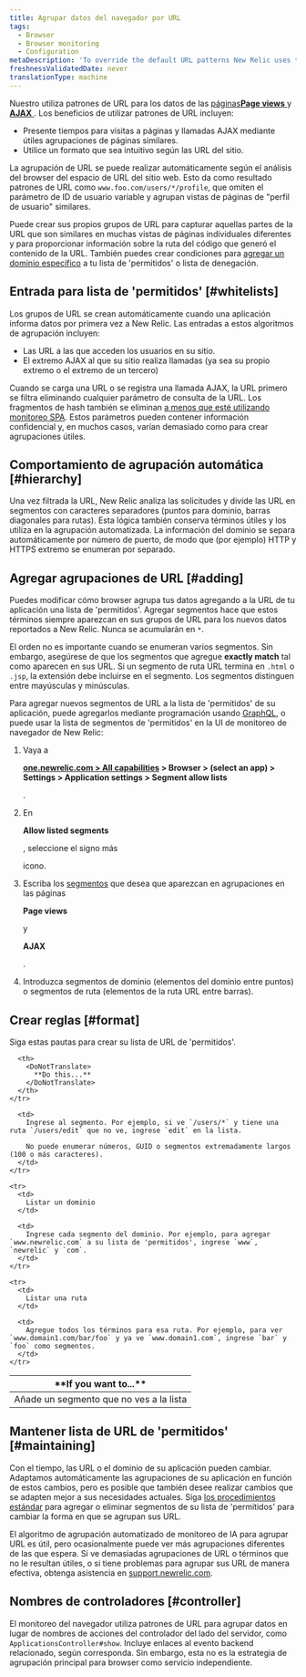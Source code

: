 ```yaml
---
title: Agrupar datos del navegador por URL
tags:
  - Browser
  - Browser monitoring
  - Configuration
metaDescription: 'To override the default URL patterns New Relic uses to group event data, add URLs to your allow list in browser monitoring settings.'
freshnessValidatedDate: never
translationType: machine
---
```


Nuestro <InlinePopover type="browser"/>utiliza patrones de URL para los datos de las [páginas<DoNotTranslate>**Page views**</DoNotTranslate> ](/docs/browser/new-relic-browser/additional-standard-features/page-views-insights-your-sites-popularity)y [<DoNotTranslate>**AJAX**</DoNotTranslate> ](/docs/browser/new-relic-browser/browser-pro-features/ajax-dashboard-identifying-time-consuming-calls). Los beneficios de utilizar patrones de URL incluyen:

* Presente tiempos para visitas a páginas y llamadas AJAX mediante útiles agrupaciones de páginas similares.
* Utilice un formato que sea intuitivo según las URL del sitio.

La agrupación de URL se puede realizar automáticamente según el análisis del browser del espacio de URL del sitio web. Esto da como resultado patrones de URL como `www.foo.com/users/*/profile`, que omiten el parámetro de ID de usuario variable y agrupan vistas de páginas de "perfil de usuario" similares.

Puede crear sus propios grupos de URL para capturar aquellas partes de la URL que son similares en muchas vistas de páginas individuales diferentes y para proporcionar información sobre la ruta del código que generó el contenido de la URL. También puedes crear condiciones para [agregar un dominio específico](/docs/browser/new-relic-browser/installation-configuration/monitor-or-block-specific-domains) a tu lista de 'permitidos' o lista de denegación.

## Entrada para lista de 'permitidos' [#whitelists]

Los grupos de URL se crean automáticamente cuando una aplicación informa datos por primera vez a New Relic. Las entradas a estos algoritmos de agrupación incluyen:

* Las URL a las que acceden los usuarios en su sitio.
* El extremo AJAX al que su sitio realiza llamadas (ya sea su propio extremo o el extremo de un tercero)

Cuando se carga una URL o se registra una llamada AJAX, la URL primero se filtra eliminando cualquier parámetro de consulta de la URL. Los fragmentos de hash también se eliminan [a menos que esté utilizando monitoreo SPA](/docs/browser/single-page-app-monitoring/use-spa-data/understand-spa-data-collection). Estos parámetros pueden contener información confidencial y, en muchos casos, varían demasiado como para crear agrupaciones útiles.

## Comportamiento de agrupación automática [#hierarchy]

Una vez filtrada la URL, New Relic analiza las solicitudes y divide las URL en segmentos con caracteres separadores (puntos para dominio, barras diagonales para rutas). Esta lógica también conserva términos útiles y los utiliza en la agrupación automatizada. La información del dominio se separa automáticamente por número de puerto, de modo que (por ejemplo) HTTP y HTTPS extremo se enumeran por separado.

## Agregar agrupaciones de URL [#adding]

Puedes modificar cómo browser agrupa tus datos agregando a la URL de tu aplicación una lista de 'permitidos'. Agregar segmentos hace que estos términos siempre aparezcan en sus grupos de URL para los nuevos datos reportados a New Relic. Nunca se acumularán en `*`.

El orden no es importante cuando se enumeran varios segmentos. Sin embargo, asegúrese de que los segmentos que agregue <DoNotTranslate>**exactly match**</DoNotTranslate> tal como aparecen en sus URL. Si un segmento de ruta URL termina en `.html` o `.jsp`, la extensión debe incluirse en el segmento. Los segmentos distinguen entre mayúsculas y minúsculas.

Para agregar nuevos segmentos de URL a la lista de 'permitidos' de su aplicación, puede agregarlos mediante programación usando [GraphQL](/docs/apis/nerdgraph/examples/browser-monitoring-config-nerdgraph#browser-segments), o puede usar la lista de segmentos de 'permitidos' en la UI de monitoreo de navegador de New Relic:

1. Vaya a

   <DoNotTranslate>**[one.newrelic.com > All capabilities](https://one.newrelic.com/all-capabilities) > Browser > (select an app) > Settings > Application settings > Segment allow lists**</DoNotTranslate>

   .

2. En

   <DoNotTranslate>**Allow listed segments**</DoNotTranslate>

   , seleccione el signo más

   <Icon name="fe-plus-circle"/>

   icono.

3. Escriba los [segmentos](#format) que desea que aparezcan en agrupaciones en las páginas

   <DoNotTranslate>**Page views**</DoNotTranslate>

   y

   <DoNotTranslate>**AJAX**</DoNotTranslate>

   .

4. Introduzca segmentos de dominio (elementos del dominio entre puntos) o segmentos de ruta (elementos de la ruta URL entre barras).

## Crear reglas [#format]

Siga estas pautas para crear su lista de URL de 'permitidos'.

<table>
  <thead>
    <tr id="segments">
      <th width={200}>
        <DoNotTranslate>
          **If you want to...**
        </DoNotTranslate>
      </th>

      <th>
        <DoNotTranslate>
          **Do this...**
        </DoNotTranslate>
      </th>
    </tr>
  </thead>

  <tbody>
    <tr>
      <td>
        Añade un segmento que no ves a la lista
      </td>

      <td>
        Ingrese al segmento. Por ejemplo, si ve `/users/*` y tiene una ruta `/users/edit` que no ve, ingrese `edit` en la lista.

        No puede enumerar números, GUID o segmentos extremadamente largos (100 o más caracteres).
      </td>
    </tr>

    <tr>
      <td>
        Listar un dominio
      </td>

      <td>
        Ingrese cada segmento del dominio. Por ejemplo, para agregar `www.newrelic.com` a su lista de 'permitidos', ingrese `www`, `newrelic` y `com`.
      </td>
    </tr>

    <tr>
      <td>
        Listar una ruta
      </td>

      <td>
        Agregue todos los términos para esa ruta. Por ejemplo, para ver `www.domain1.com/bar/foo` y ya ve `www.domain1.com`, ingrese `bar` y `foo` como segmentos.
      </td>
    </tr>
  </tbody>
</table>

## Mantener lista de URL de 'permitidos' [#maintaining]

Con el tiempo, las URL o el dominio de su aplicación pueden cambiar. Adaptamos automáticamente las agrupaciones de su aplicación en función de estos cambios, pero es posible que también desee realizar cambios que se adapten mejor a sus necesidades actuales. Siga [los procedimientos estándar](#adding) para agregar o eliminar segmentos de su lista de 'permitidos' para cambiar la forma en que se agrupan sus URL.

El algoritmo de agrupación automatizado de monitoreo de IA para agrupar URL es útil, pero ocasionalmente puede ver más agrupaciones diferentes de las que espera. Si ve demasiadas agrupaciones de URL o términos que no le resultan útiles, o si tiene problemas para agrupar sus URL de manera efectiva, obtenga asistencia en [support.newrelic.com](https://support.newrelic.com).

## Nombres de controladores [#controller]

El monitoreo del navegador utiliza patrones de URL para agrupar datos en lugar de nombres de acciones del controlador del lado del servidor, como `ApplicationsController#show`. Incluye enlaces al evento backend <InlinePopover type="apm"/>relacionado, según corresponda. Sin embargo, esta no es la estrategia de agrupación principal para browser como servicio independiente.